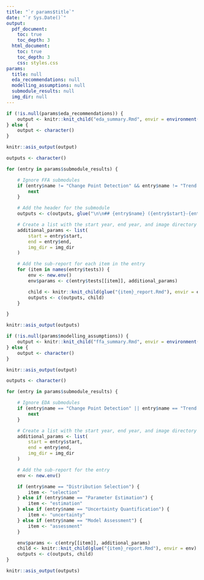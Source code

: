 ```yaml
---
title: "`r params$title`"
date: "`r Sys.Date()`"
output:
  pdf_document:
    toc: true
    toc_depth: 3
  html_document:
    toc: true
    toc_depth: 3
    css: styles.css
params: 
  title: null
  eda_recommendations: null 
  modelling_assumptions: null
  submodule_results: null
  img_dir: null
---
```


<!-- Render the EDA Summary -->

```r
if (!is.null(params$eda_recommendations)) {
	output <- knitr::knit_child("eda_summary.Rmd", envir = environment())
} else {
	output <- character()
}

knitr::asis_output(output)
```

<!-- Render the EDA Submodules -->

```r
outputs <- character()

for (entry in params$submodule_results) {

	# Ignore FFA submodules
	if (entry$name != "Change Point Detection" && entry$name != "Trend Detection") {
		next
	}

	# Add the header for the submodule
	outputs <- c(outputs, glue("\n\n## {entry$name} ({entry$start}-{entry$end})\n\n"))

	# Create a list with the start year, end year, and image directory
	additional_params <- list(
		start = entry$start,
		end = entry$end,
		img_dir = img_dir
	)

	# Add the sub-report for each item in the entry
	for (item in names(entry$tests)) {
		env <- new.env()
		env$params <- c(entry$tests[[item]], additional_params)

		child <- knitr::knit_child(glue("{item}_report.Rmd"), envir = env)
		outputs <- c(outputs, child)
	}

} 

knitr::asis_output(outputs)
```

<!-- Render the FFA Summary -->

```r
if (!is.null(params$modelling_assumptions)) {
	output <- knitr::knit_child("ffa_summary.Rmd", envir = environment())
} else {
	output <- character()
}

knitr::asis_output(output)
```

<!-- Render the FFA Submodules -->

```r
outputs <- character()

for (entry in params$submodule_results) {

	# Ignore EDA submodules
	if (entry$name == "Change Point Detection" || entry$name == "Trend Detection") {
		next
	}

	# Create a list with the start year, end year, and image directory
	additional_params <- list(
		start = entry$start,
		end = entry$end,
		img_dir = img_dir
	)

	# Add the sub-report for the entry
	env <- new.env()

	if (entry$name == "Distribution Selection") {
		item <- "selection"
	} else if (entry$name == "Parameter Estimation") {
		item <- "estimation"
	} else if (entry$name == "Uncertainty Quantification") {
		item <- "uncertainty"
	} else if (entry$name == "Model Assessment") {
		item <- "assessment"
	}

	env$params <- c(entry[[item]], additional_params)
	child <- knitr::knit_child(glue("{item}_report.Rmd"), envir = env)
	outputs <- c(outputs, child)
} 

knitr::asis_output(outputs)
```


